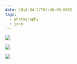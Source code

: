 ```yaml
---
date: 2014-04-27T08:46:00.000Z
tags:
  - photography
  - jdch
---
```

![](../../assets/photos/20140427-IMG_4208.jpg)

![](../../assets/photos/20140427-IMG_4202.jpg)

![](../../assets/photos/20140427-IMG_4220.jpg)
